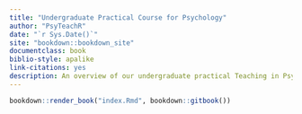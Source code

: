 ```yaml
--- 
title: "Undergraduate Practical Course for Psychology"
author: "PsyTeachR"
date: "`r Sys.Date()`"
site: "bookdown::bookdown_site"
documentclass: book
biblio-style: apalike
link-citations: yes
description: An overview of our undergraduate practical Teaching in Psychology using R and the Tidyverse for reproducible data analysis and open educational practices and in our pedadogical approach
---
```


```r

bookdown::render_book("index.Rmd", bookdown::gitbook())

```